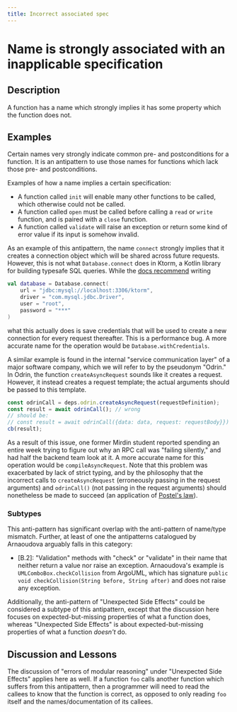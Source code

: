 ```yaml
---
title: Incorrect associated spec
---
```


# Name is strongly associated with an inapplicable specification

## Description

A function has a name which strongly implies it has some property which the function does not.

## Examples

Certain names very strongly indicate common pre- and postconditions for a function. It is an antipattern to use those names for functions which lack those pre- and postconditions.

Examples of how a name implies a certain specification:

- A function called `init` will enable many other functions to be called, which otherwise could not be called.
- A function called `open` must be called before calling a `read` or `write` function, and is paired with a `close` function.
- A function called `validate` will raise an exception or return some kind of error value if its input is somehow invalid.

As an example of this antipattern, the name `connect` strongly implies that it creates a connection object which will be shared across future requests. However, this is not what `Database.connect` does in Ktorm, a Kotlin library for building typesafe SQL queries. While the [docs recommend](https://www.ktorm.org/en/connect-to-databases.html#Connect-with-a-URL) writing

```kotlin
val database = Database.connect(
    url = "jdbc:mysql://localhost:3306/ktorm",
    driver = "com.mysql.jdbc.Driver",
    user = "root",
    password = "***"
)
```

what this actually does is save credentials that will be used to create a new connection for every request thereafter. This is a performance bug. A more accurate name for the operation would be `Database.withCredentials`.

A similar example is found in the internal "service communication layer" of a major software company, which we will refer to by the pseudonym "Odrin." In Odrin, the function `createAsyncRequest` sounds like it creates a request. However, it instead creates a request template; the actual arguments should be passed to this template.

```typescript
const odrinCall = deps.odrin.createAsyncRequest(requestDefinition);
const result = await odrinCall(); // wrong
// should be:
// const result = await odrinCall({data: data, request: requestBody}})
cb(result);
```

As a result of this issue, one former Mirdin student reported spending an entire week trying to figure out why an RPC call was "failing silently," and had half the backend team look at it. A more accurate name for this operation would be `compileAsyncRequest`. Note that this problem was exacerbated by lack of strict typing, and by the philosophy that the incorrect calls to `createAsyncRequest` (erroneously passing in the request arguments) and `odrinCall()` (not passing in the request arguments) should nonetheless be made to succeed (an application of [Postel's law](https://en.wikipedia.org/wiki/Robustness_principle)).

### Subtypes

This anti-pattern has significant overlap with the anti-pattern of name/type mismatch. Further, at least of one the antipatterns catalogued by Arnaoudova arguably falls in this category:

- [B.2]: "Validation" methods with "check" or "validate" in their name that neither return a value nor raise an exception. Arnaoudova's example is `UMLComboBox.checkCollision` from ArgoUML, which has signature `public void checkCollision(String before, String after)` and does not raise any exception.

Additionally, the anti-pattern of "Unexpected Side Effects" could be considered a subtype of this antipattern, except that the discussion here focuses on expected-but-missing properties of what a function does, whereas "Unexpected Side Effects" is about expected-but-missing properties of what a function _doesn't_ do.

## Discussion and Lessons

The discussion of "errors of modular reasoning" under "Unexpected Side Effects" applies here as well. If a function `foo` calls another function which suffers from this antipattern, then a programmer will need to read the callees to know that the function is correct, as opposed to only reading `foo` itself and the names/documentation of its callees.
